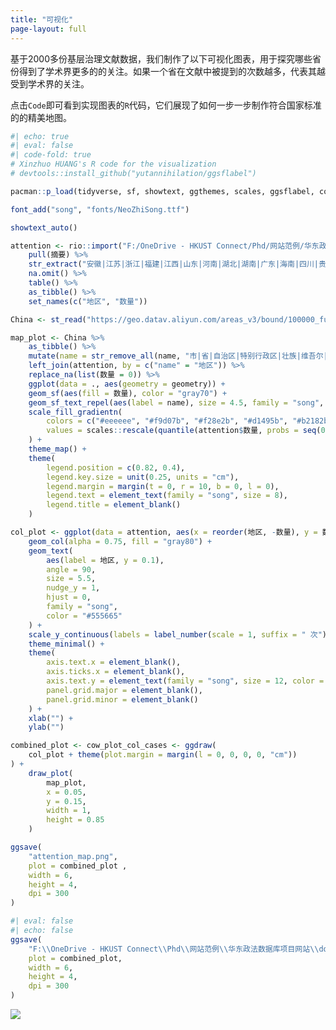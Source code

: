 ```yaml
---
title: "可视化"
page-layout: full
---
```


基于2000多份基层治理文献数据，我们制作了以下可视化图表，用于探究哪些省份得到了学术界更多的的关注。如果一个省在文献中被提到的次数越多，代表其越受到学术界的关注。

点击`Code`即可看到实现图表的`R`代码，它们展现了如何一步一步制作符合国家标准的的精美地图。

```r
#| echo: true
#| eval: false
#| code-fold: true
# Xinzhuo HUANG's R code for the visualization
# devtools::install_github("yutannihilation/ggsflabel")

pacman::p_load(tidyverse, sf, showtext, ggthemes, scales, ggsflabel, cowplot)

font_add("song", "fonts/NeoZhiSong.ttf")

showtext_auto()

attention <- rio::import("F:/OneDrive - HKUST Connect/Phd/网站范例/华东政法数据库项目网站/data_for_coding/基层治理中文文献数据.xlsx", setclass = "tibble") %>% 
    pull(摘要) %>% 
    str_extract("安徽|江苏|浙江|福建|江西|山东|河南|湖北|湖南|广东|海南|四川|贵州|云南|陕西|甘肃|青海|台湾|内蒙古|广西|西藏|宁夏|新疆|北京|天津|上海|重庆|河北|山西|辽宁|吉林|黑龙江") %>%
    na.omit() %>%
    table() %>%
    as_tibble() %>% 
    set_names(c("地区", "数量"))

China <- st_read("https://geo.datav.aliyun.com/areas_v3/bound/100000_full.json")

map_plot <- China %>% 
    as_tibble() %>% 
    mutate(name = str_remove_all(name, "市|省|自治区|特别行政区|壮族|维吾尔|回族")) %>%
    left_join(attention, by = c("name" = "地区")) %>%
    replace_na(list(数量 = 0)) %>%
    ggplot(data = ., aes(geometry = geometry)) +
    geom_sf(aes(fill = 数量), color = "gray70") +
    geom_sf_text_repel(aes(label = name), size = 4.5, family = "song", color = "#555665") +
    scale_fill_gradientn(
        colors = c("#eeeeee", "#f9d07b", "#f28e2b", "#d1495b", "#b2182b"),
        values = scales::rescale(quantile(attention$数量, probs = seq(0, 1, 0.17), na.rm = TRUE))
    ) +
    theme_map() +
    theme(
        legend.position = c(0.82, 0.4),
        legend.key.size = unit(0.25, units = "cm"),
        legend.margin = margin(t = 0, r = 10, b = 0, l = 0),
        legend.text = element_text(family = "song", size = 8),
        legend.title = element_blank()
    )

col_plot <- ggplot(data = attention, aes(x = reorder(地区, -数量), y = 数量)) +
    geom_col(alpha = 0.75, fill = "gray80") +
    geom_text(
        aes(label = 地区, y = 0.1),
        angle = 90,
        size = 5.5,
        nudge_y = 1,
        hjust = 0,
        family = "song",
        color = "#555665"
    ) +
    scale_y_continuous(labels = label_number(scale = 1, suffix = " 次"), position = "left") +
    theme_minimal() +
    theme(
        axis.text.x = element_blank(),
        axis.ticks.x = element_blank(),
        axis.text.y = element_text(family = "song", size = 12, color = "#555665"),
        panel.grid.major = element_blank(),
        panel.grid.minor = element_blank()
    ) +
    xlab("") +
    ylab("") 

combined_plot <- cow_plot_col_cases <- ggdraw(
    col_plot + theme(plot.margin = margin(l = 0, 0, 0, 0, "cm"))
) +
    draw_plot(
        map_plot,
        x = 0.05,
        y = 0.15,
        width = 1,
        height = 0.85
    )

ggsave(
    "attention_map.png",
    plot = combined_plot ,
    width = 6,
    height = 4,
    dpi = 300
)
```

```r
#| eval: false
#| echo: false
ggsave(
    "F:\\OneDrive - HKUST Connect\\Phd\\网站范例\\华东政法数据库项目网站\\docs\\visualizations\\attention_map.png",
    plot = combined_plot,
    width = 6,
    height = 4,
    dpi = 300
)
```
![](attention_map.png)
